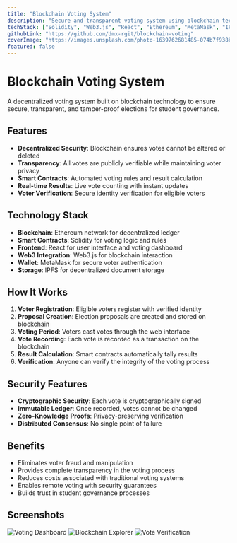 ```yaml
---
title: "Blockchain Voting System"
description: "Secure and transparent voting system using blockchain technology for student elections and polls. Ensures vote integrity and transparency."
techStack: ["Solidity", "Web3.js", "React", "Ethereum", "MetaMask", "IPFS"]
githubLink: "https://github.com/dmx-rgit/blockchain-voting"
coverImage: "https://images.unsplash.com/photo-1639762681485-074b7f938ba0?w=800&h=400&fit=crop"
featured: false
---
```


# Blockchain Voting System

A decentralized voting system built on blockchain technology to ensure secure, transparent, and tamper-proof elections for student governance.

## Features

- **Decentralized Security**: Blockchain ensures votes cannot be altered or deleted
- **Transparency**: All votes are publicly verifiable while maintaining voter privacy
- **Smart Contracts**: Automated voting rules and result calculation
- **Real-time Results**: Live vote counting with instant updates
- **Voter Verification**: Secure identity verification for eligible voters

## Technology Stack

- **Blockchain**: Ethereum network for decentralized ledger
- **Smart Contracts**: Solidity for voting logic and rules
- **Frontend**: React for user interface and voting dashboard
- **Web3 Integration**: Web3.js for blockchain interaction
- **Wallet**: MetaMask for secure voter authentication
- **Storage**: IPFS for decentralized document storage

## How It Works

1. **Voter Registration**: Eligible voters register with verified identity
2. **Proposal Creation**: Election proposals are created and stored on blockchain
3. **Voting Period**: Voters cast votes through the web interface
4. **Vote Recording**: Each vote is recorded as a transaction on the blockchain
5. **Result Calculation**: Smart contracts automatically tally results
6. **Verification**: Anyone can verify the integrity of the voting process

## Security Features

- **Cryptographic Security**: Each vote is cryptographically signed
- **Immutable Ledger**: Once recorded, votes cannot be changed
- **Zero-Knowledge Proofs**: Privacy-preserving verification
- **Distributed Consensus**: No single point of failure

## Benefits

- Eliminates voter fraud and manipulation
- Provides complete transparency in the voting process
- Reduces costs associated with traditional voting systems
- Enables remote voting with security guarantees
- Builds trust in student governance processes

## Screenshots

![Voting Dashboard](voting-dashboard.png)
![Blockchain Explorer](blockchain-explorer.png)
![Vote Verification](vote-verification.png)

